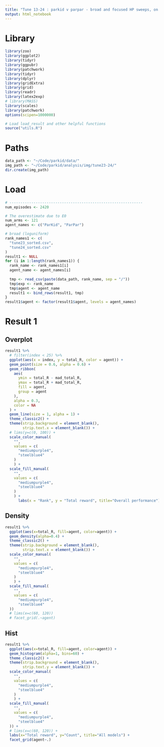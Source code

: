 ```yaml
---
title: "Tune 13-24 : parkid v parpar - broad and focused HP sweeps, on BanditUniform121"
output: html_notebook
---
```


# Library
```r
library(zoo)
library(ggplot2)
library(tidyr)
library(ggpubr)
library(patchwork)
library(tidyr)
library(dplyr)
library(gridExtra)
library(grid)
library(readr)
library(latex2exp)
# library(MASS) 
library(scales)
library(patchwork)
options(scipen=1000000)

# Load load_result and other helpful functions
source("utils.R")
```

# Paths
```r
data_path <- "~/Code/parkid/data/"
img_path <- "~/Code/parkid/analysis/img/tune23-24/"
dir.create(img_path)
```

# Load
```r
# -------------------------------------------------------------
num_episodes <- 2420

# The overestimate due to E0
num_arms <- 121
agent_names <- c("ParKid", "ParPar")

# broad (loguniform)
rank_names1 <- c(
  "tune23_sorted.csv",
  "tune24_sorted.csv"
)
result1 <- NULL
for (i in 1:length(rank_names1)) {
  rank_name <- rank_names1[i]
  agent_name <- agent_names[i]
  
  tmp <- read_csv(paste(data_path, rank_name, sep = "/"))
  tmp$exp <- rank_name
  tmp$agent <- agent_name
  result1 <- bind_rows(result1, tmp)
}
result1$agent <- factor(result1$agent, levels = agent_names)
```

# Result 1
## Overplot
```r
result1 %>%
  # filter(index < 25) %>%
  ggplot(aes(x = index, y = total_R, color = agent)) +
  geom_point(size = 0.6, alpha = 0.6) +
  geom_ribbon(
    aes(
      ymin = total_R - mad_total_R,
      ymax = total_R + mad_total_R,
      fill = agent,
      group = agent
    ),
    alpha = 0.3,
    color = NA
  ) +
  geom_line(size = 1, alpha = 1) +
  theme_classic2() +
  theme(strip.background = element_blank(),
        strip.text.x = element_blank()) +
  # lims(y=c(0, 100)) +
  scale_color_manual(
    "",
    values = c(
      "mediumpurple4",
      "steelblue4"
    )
    ) +
  scale_fill_manual(
    "",
    values = c(
      "mediumpurple4",
      "steelblue4"
    )
    ) +
      labs(x = "Rank", y = "Total reward", title="Overall performance") 

```
## Density
```r
result1 %>%
  ggplot(aes(x=total_R, fill=agent, color=agent)) +
  geom_density(alpha=0.4) +
  theme_classic2() +
  theme(strip.background = element_blank(),
        strip.text.x = element_blank()) +
  scale_color_manual(
    "",
    values = c(
      "mediumpurple4",
      "steelblue4"
    )
    ) +
  scale_fill_manual(
    "",
    values = c(
      "mediumpurple4",
      "steelblue4"
  )) 
  # lims(x=c(60, 120)) 
  # facet_grid(.~agent)
```

## Hist
```r
result1 %>%
  ggplot(aes(x=total_R, fill=agent, color=agent)) +
  geom_histogram(alpha=1, bins=60) +
  theme_classic2() +
  theme(strip.background = element_blank(),
        strip.text.y = element_blank()) +
  scale_color_manual(
    "",
    values = c(
      "mediumpurple4",
      "steelblue4"
    )
    ) +
  scale_fill_manual(
    "",
    values = c(
      "mediumpurple4",
      "steelblue4"
  )) +
  # lims(x=c(60, 120)) +
  labs(x="Total reward", y="Count", title="All models") +
  facet_grid(agent~.)
```

